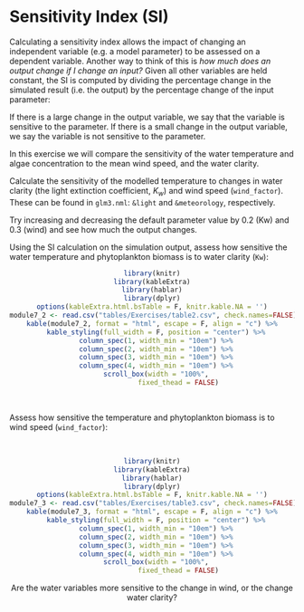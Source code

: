 # Sensitivity Index (SI)

Calculating a sensitivity index allows the impact of changing an independent variable (e.g. a model parameter) to be assessed on a dependent variable. Another way to think of this is *how much does an output change if I change an input?* Given all other variables are held constant, the SI is computed by dividing the percentage change in the simulated result (i.e. the output) by the percentage change of the input parameter:

<center>

```{=tex}
\begin{equation}
SI = \frac{(Output_{new}-Output_{original})/Output_{original}}{(Parameter_{new}-Parameter_{original})/Parameter_{original}}
(\#eq:ex6-1)
\end{equation}
```
</center>

If there is a large change in the output variable, we say that the variable is sensitive to the parameter. If there is a small change in the output variable, we say the variable is not sensitive to the parameter.

In this exercise we will compare the sensitivity of the water temperature and algae concentration to the mean wind speed, and the water clarity.

Calculate the sensitivity of the modelled temperature to changes in water clarity (the light extinction coefficient, $K_w$) and wind speed (`wind_factor`). These can be found in `glm3.nml`: `&light` and `&meteorology`, respectively.

Try increasing and decreasing the default parameter value by 0.2 (Kw) and 0.3 (wind) and see how much the output changes.

Using the SI calculation on the simulation output, assess how sensitive the water temperature and phytoplankton biomass is to water clarity (`Kw`):

<center>

```r
library(knitr)
library(kableExtra)
library(hablar)
library(dplyr)
options(kableExtra.html.bsTable = F, knitr.kable.NA = '')
module7_2 <- read.csv("tables/Exercises/table2.csv", check.names=FALSE)
kable(module7_2, format = "html", escape = F, align = "c") %>%
  kable_styling(full_width = F, position = "center") %>%
  column_spec(1, width_min = "10em") %>%
  column_spec(2, width_min = "10em") %>%
  column_spec(3, width_min = "10em") %>%
  column_spec(4, width_min = "10em") %>%
  scroll_box(width = "100%",
             fixed_thead = FALSE)
```

</center>

<br>

Assess how sensitive the temperature and phytoplankton biomass is to wind speed (`wind_factor`):

<br>

<center>

```r
library(knitr)
library(kableExtra)
library(hablar)
library(dplyr)
options(kableExtra.html.bsTable = F, knitr.kable.NA = '')
module7_3 <- read.csv("tables/Exercises/table3.csv", check.names=FALSE)
kable(module7_3, format = "html", escape = F, align = "c") %>%
  kable_styling(full_width = F, position = "center") %>%
  column_spec(1, width_min = "10em") %>%
  column_spec(2, width_min = "10em") %>%
  column_spec(3, width_min = "10em") %>%
  column_spec(4, width_min = "10em") %>%
  scroll_box(width = "100%",
             fixed_thead = FALSE)
```

Are the water variables more sensitive to the change in wind, or the change water clarity?
